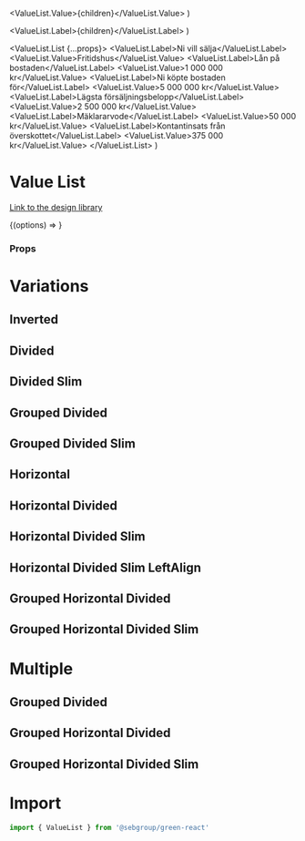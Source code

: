 
  <ValueList.Value>{children}</ValueList.Value>
)

  <ValueList.Label>{children}</ValueList.Label>
)

  <ValueList.List {...props}>
    <ValueList.Label>Ni vill sälja</ValueList.Label>
    <ValueList.Value>Fritidshus</ValueList.Value>
    <ValueList.Label>Lån på bostaden</ValueList.Label>
    <ValueList.Value>1 000 000 kr</ValueList.Value>
    <ValueList.Label>Ni köpte bostaden för</ValueList.Label>
    <ValueList.Value>5 000 000 kr</ValueList.Value>
    <ValueList.Label>Lägsta försäljningsbelopp</ValueList.Label>
    <ValueList.Value>2 500 000 kr</ValueList.Value>
    <ValueList.Label>Mäklararvode</ValueList.Label>
    <ValueList.Value>50 000 kr</ValueList.Value>
    <ValueList.Label>Kontantinsats från överskottet</ValueList.Label>
    <ValueList.Value>375 000 kr</ValueList.Value>
  </ValueList.List>
)

<Meta title="Components/ValueList" component={ValueList} />

# Value List
[Link to the design library](https://designlibrary.sebank.se/components/component-list)

<Canvas>
  <Story name="ValueList" argTypes={{
      divided: {
        control: 'boolean',
        description: 'Adds divider between each label-value pair'
      },
      header: {
        control: 'text',
        description: 'Display a text that groups the value list'
      },
      horizontal: {
        control: 'boolean',
        description: 'Displays label and value in a horizontal way'
      },
      inverted: {
        control: 'boolean',
        description: 'Makes values bold instead of labels',
      },
      leftAlign: {
        control: 'boolean',
        description: 'Left align horizontal value text',
      },
      slim: {
        control: 'boolean',
        description: 'Slimmer version of the horizontal layout',
      },
    }}>
    {(options) => <ValueListTemplate {...options}/>}
  </Story>
</Canvas>

### Props

<ArgsTable story='ValueList' />

# Variations

## Inverted

<Canvas>
  <Story name="Inverted">
    <ValueListTemplate inverted />
  </Story>
</Canvas>

## Divided

<Canvas>
  <Story name="Divided">
    <ValueListTemplate divided />
  </Story>
</Canvas>

## Divided Slim

<Canvas>
  <Story name="DividedSlim">
    <ValueListTemplate divided slim />
  </Story>
</Canvas>

## Grouped Divided

<Canvas>
  <Story name="GroupedDivided">
    <ValueListTemplate header="Header" divided />
  </Story>
</Canvas>

## Grouped Divided Slim

<Canvas>
  <Story name="GroupedDividedSlim">
    <ValueListTemplate header="Header" divided slim />
  </Story>
</Canvas>

## Horizontal

<Canvas>
  <Story name="Horizontal">
    <ValueListTemplate horizontal />
  </Story>
</Canvas>

## Horizontal Divided

<Canvas>
  <Story name="HorizontalDivided">
    <ValueListTemplate divided horizontal />
  </Story>
</Canvas>

## Horizontal Divided Slim

<Canvas>
  <Story name="HorizontalDividedSlim">
    <ValueListTemplate divided horizontal slim />
  </Story>
</Canvas>

## Horizontal Divided Slim LeftAlign

<Canvas>
  <Story name="HorizontalDividedLeftAlign">
    <ValueListTemplate horizontal divided leftAlign slim />
  </Story>
</Canvas>

## Grouped Horizontal Divided

<Canvas>
  <Story name="GroupedHorizontalDivided">
    <ValueListTemplate header="Header" horizontal divided />
  </Story>
</Canvas>

## Grouped Horizontal Divided Slim

<Canvas>
  <Story name="GroupedHorizontalDividedSlim">
    <ValueListTemplate header="Header" horizontal divided slim />
  </Story>
</Canvas>

# Multiple

## Grouped Divided

<Canvas>
  <Story name="TwoGroupedDivided">
    <ValueListTemplate header="Header 1" divided />
    <ValueListTemplate header="Header 2" divided />
  </Story>
</Canvas>

## Grouped Horizontal Divided

<Canvas>
  <Story name="TwoGroupedHorizontalDivided">
    <ValueListTemplate header="Header 1" divided horizontal />
    <ValueListTemplate header="Header 2" divided horizontal />
  </Story>
</Canvas>

## Grouped Horizontal Divided Slim

<Canvas>
  <Story name="TwoGroupedHorizontalDividedSlim">
    <ValueListTemplate header="Header 1" divided horizontal slim />
    <ValueListTemplate header="Header 2" divided horizontal slim />
  </Story>
</Canvas>

# Import

```javascript
import { ValueList } from '@sebgroup/green-react'
```
